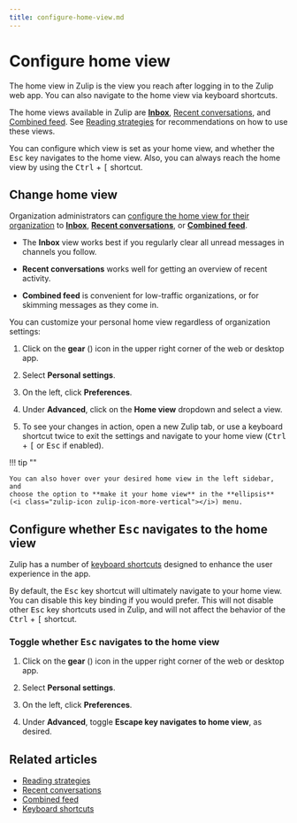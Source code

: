 ```yaml
---
title: configure-home-view.md
---
```


# Configure home view

The home view in Zulip is the view you reach after logging in
to the Zulip web app. You can also navigate to the home view via
keyboard shortcuts.

The home views available in Zulip are
[**Inbox**](/help/inbox),
[Recent conversations](/help/recent-conversations), and
[Combined feed](/help/combined-feed). See
[Reading strategies](/help/reading-strategies) for recommendations
on how to use these views.

You can configure which view is set as your home view, and whether
the <kbd>Esc</kbd> key navigates to the home view. Also, you can
always reach the home view by using the <kbd>Ctrl</kbd> + <kbd>[</kbd>
shortcut.

## Change home view

Organization administrators can [configure the home view for their
organization](/help/configure-default-new-user-settings) to
[**Inbox**](/help/inbox),
[**Recent conversations**](/help/recent-conversations), or
[**Combined feed**](/help/combined-feed).

- The **Inbox** view works best if you regularly clear all unread messages in
channels you follow.

- **Recent conversations** works well for getting an overview of recent activity.

- **Combined feed** is convenient for low-traffic organizations, or for skimming
  messages as they come in.

You can customize your personal home view regardless of
organization settings:

<Tabs>
<TabItem label="instructions-for-all-platforms">

1. Click on the **gear** (<i class="zulip-icon zulip-icon-gear"></i>) icon in the upper
   right corner of the web or desktop app.

1. Select **Personal settings**.

1. On the left, click **Preferences**.



1. Under **Advanced**, click on the **Home view** dropdown
   and select a view.

1. To see your changes in action, open a new Zulip tab, or use a keyboard
   shortcut twice to exit the settings and navigate to your home view
   (<kbd>Ctrl</kbd> + <kbd>[</kbd> or <kbd>Esc</kbd> if enabled).

!!! tip ""

    You can also hover over your desired home view in the left sidebar, and
    choose the option to **make it your home view** in the **ellipsis**
    (<i class="zulip-icon zulip-icon-more-vertical"></i>) menu.

</TabItem>
</Tabs>

## Configure whether <kbd>Esc</kbd> navigates to the home view

Zulip has a number of [keyboard shortcuts](/help/keyboard-shortcuts)
designed to enhance the user experience in the app.

By default, the <kbd>Esc</kbd> key shortcut will ultimately navigate to
your home view. You can disable this key binding if you would prefer.
This will not disable other <kbd>Esc</kbd> key shortcuts used in Zulip,
and will not affect the behavior of the <kbd>Ctrl</kbd> + <kbd>[</kbd>
shortcut.

### Toggle whether <kbd>Esc</kbd> navigates to the home view

<Tabs>
<TabItem label="instructions-for-all-platforms">

1. Click on the **gear** (<i class="zulip-icon zulip-icon-gear"></i>) icon in the upper
   right corner of the web or desktop app.

1. Select **Personal settings**.

1. On the left, click **Preferences**.



1. Under **Advanced**, toggle **Escape key navigates to
   home view**, as desired.

</TabItem>
</Tabs>

## Related articles

* [Reading strategies](/help/reading-strategies)
* [Recent conversations](/help/recent-conversations)
* [Combined feed](/help/combined-feed)
* [Keyboard shortcuts](/help/keyboard-shortcuts)


